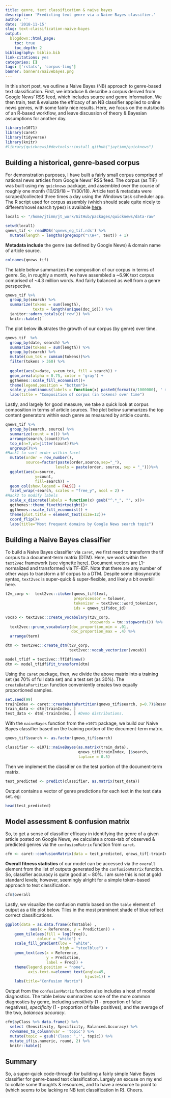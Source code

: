 ```yaml
---
title: genre, text classification & naive bayes
description: 'Predicting text genre via a Naive Bayes classifier.'
author: ''
date: '2018-11-15'
slug: text-classification-naive-bayes
output:
  blogdown::html_page:
    toc: true
    toc_depth: 2
bibliography: biblio.bib
link-citations: yes
categories: []
tags: ['rstats', 'corpus-ling']
banner: banners/naivebayes.png
---
```



In this short post, we outline a Naive Bayes (NB) approach to genre-based text classification.  First, we introduce & describe a corpus derived from Google News' RSS feed, which includes source and genre information.  We then train, test & evaluate the efficacy of an NB classifier applied to online news genres, with some fairly nice results.  Here, we focus on the nuts/bolts of an R-based workflow, and leave discussion of theory & Bayesian assumptions for another day.


```r
library(e1071)
library(caret)
library(tidyverse)
library(knitr)
#library(quicknews)#devtools::install_github("jaytimm/quicknews")
```



## Building a historical, genre-based corpus

For demonstration purposes, I have built a fairly small corpus comprised of national news articles from Google News' RSS feed. The corpus (as TIF) was built using my `quicknews` package, and assembled over the course of roughly one month (10/29/18 ~ 11/30/18).  Article text & metadata were scraped/collected three times a day using the Windows task scheduler app.  The R script used for corpus assembly (which should scale quite nicely to different/novel search types) is available [here](https://github.com/jaytimm/quicknews/blob/master/task/build_qnews_corpus.R). 


```r
local1 <- "/home/jtimm/jt_work/GitHub/packages/quicknews/data-raw"
```


```r
setwd(local1)
qnews_tif <- readRDS('qnews_eg_tif.rds') %>%
  mutate(length = lengths(gregexpr("\\W+", text)) + 1)
```


**Metadata include** the genre (as defined by Google News) & domain name of article source.

```r
colnames(qnews_tif)
```



The table below summarizes the composition of our corpus in terms of genre.  So, in roughly a month, we have assembled a ~6.9K text corpus comprised of ~4.3 million words.  And fairly balanced as well from a genre perspective.  

```r
qnews_tif %>%
  group_by(search) %>%
  summarize(tokens = sum(length),
            texts = length(unique(doc_id))) %>%
  janitor::adorn_totals(c('row')) %>% 
  knitr::kable()
```


The plot below illustrates the growth of our corpus (by genre) over time.

```r
qnews_tif  %>%
  group_by(date, search) %>% 
  summarize(tokens = sum(length)) %>%
  group_by(search) %>% 
  mutate(cum_tok = cumsum(tokens))%>%
  filter(tokens > 360) %>%
  
  ggplot(aes(x=date, y=cum_tok, fill = search)) +
  geom_area(alpha = 0.75, color = 'gray') +
  ggthemes::scale_fill_economist()+
  theme(legend.position = "bottom")+
  scale_y_continuous(labels = function(x) paste0(format(x/1000000), ' mil')) +
  labs(title = "Composition of corpus (in tokens) over time")
```


Lastly, and largely for good measure, we take a quick look at corpus composition in terms of article sources.  The plot below summarizes the top content generators within each genre  as measured by article counts.


```r
qnews_tif %>% 
  group_by(search, source) %>% 
  summarize(count = n()) %>%
  arrange(search,(count))%>%
  top_n(n=7,wt=jitter(count))%>%
  ungroup()%>%
#Hack1 to sort order within facet
  mutate(order = row_number(), 
         source=factor(paste(order,source,sep="_"), 
                      levels = paste(order, source, sep = "_")))%>%
  ggplot(aes(x=source, 
             y=count, 
             fill=search)) + 
  geom_col(show.legend = FALSE) +  
  facet_wrap(~search, scales = "free_y", ncol = 2) +
#Hack2 to modify labels
  scale_x_discrete(labels = function(x) gsub("^.*_", "", x))+
  ggthemes::theme_fivethirtyeight()+ 
  ggthemes::scale_fill_economist() +
  theme(plot.title = element_text(size=12))+ 
  coord_flip()+
  labs(title="Most frequent domains by Google News search topic")
```




## Building a Naive Bayes classifier 

To build a Naive Bayes classifier via `caret`, we first need to transform the tif corpus to a document-term matrix (DTM).  Here, we work within the `text2vec` framework (see vignette [here](http://text2vec.org/)).  Document vectors are L1-normalized and transformed via TF-IDF. Note that there are any number of other ways to transform a tif corpus to a DTM.  Despite some idiosyncratic syntax, `text2vec` is super-quick & super-flexible, and likely a bit overkill here. 
 
```r
t2v_corp <-  text2vec::itoken(qnews_tif$text, 
                              preprocessor = tolower, 
                              tokenizer = text2vec::word_tokenizer, 
                              ids = qnews_tif$doc_id)

vocab <- text2vec::create_vocabulary(t2v_corp, 
                                     stopwords = tm::stopwords()) %>%
  text2vec::prune_vocabulary(doc_proportion_min = .01,
                             doc_proportion_max = .4) %>%
  arrange(term)

dtm <- text2vec::create_dtm(t2v_corp, 
                            text2vec::vocab_vectorizer(vocab))

model_tfidf = text2vec::TfIdf$new()
dtm <- model_tfidf$fit_transform(dtm)
```


Using the `caret` package, then, we divide the above matrix into a training set (as 70% of full data set) and a test set (as 30%).  The `createDataPartition` function conveniently creates two equally proportioned samples.

```r
set.seed(99)
trainIndex <- caret::createDataPartition(qnews_tif$search, p=0.7)$Resample1
train_data <- dtm[trainIndex, ]
test_data <- dtm[-trainIndex, ] #Demo distributions.
```


With the `naiveBayes` function from the `e1071` package, we build our Naive Bayes classifier based on the training portion of the document-term matrix.

```r
qnews_tif$search <- as.factor(qnews_tif$search)

classifier <- e1071::naiveBayes(as.matrix(train_data), 
                                qnews_tif[trainIndex, ]$search, 
                                laplace = 0.5) 
```



Then we implement the classifier on the test portion of the document-term matrix.

```r
test_predicted <- predict(classifier, as.matrix(test_data))
```



Output contains a vector of genre predictions for each text in the test data set. eg:

```r
head(test_predicted)
```



## Model assessment & confusion matrix


So, to get a sense of classifier efficacy in identifying the genre of a given article posted on Google News, we calculate a cross-tab of observed & predicted genres via the `confusionMatrix` function from `caret`. 

```r
cfm <- caret::confusionMatrix(data = test_predicted, qnews_tif[-trainIndex, ]$search)
```



**Overall fitness statistics** of our model can be accessed via the `overall` element from the list of outputs generated by the `confusionMatrix` function.  So, classifier accuracy is quite good at ~ 80%.  I am sure this is not at gold standard levels; however, seemingly alright for a simple token-based approach to text classification. 


```r
cfm$overall
```



Lastly, we visualize the confusion matrix based on the `table` element of output as a tile plot below.  Tiles in the most prominent shade of blue reflect correct classifications.   

```r
ggplot(data = as.data.frame(cfm$table) ,
           aes(x = Reference, y = Prediction)) +
    geom_tile(aes(fill = log(Freq)), 
              colour = "white") +
    scale_fill_gradient(low = "white", 
                        high = "steelblue") +
    geom_text(aes(x = Reference, 
                  y = Prediction, 
                  label = Freq)) +
    theme(legend.position = "none",
          axis.text.x=element_text(angle=45,
                                   hjust=1)) + 
    labs(title="Confusion Matrix")
```



Output from the `confusionMatrix` function also includes a host of model diagnostics.  The table below summarizes some of the more common diagnostics by genre, including *sensitivity* (1 - proportion of false negatives), *specificity* (1 - proportion of false positives), and the average of the two, *balanced accuracy*.


```r
cfm$byClass %>% data.frame() %>%
  select (Sensitivity, Specificity, Balanced.Accuracy) %>%
  rownames_to_column(var = 'topic') %>%
  mutate(topic = gsub('Class: ','', topic)) %>%
  mutate_if(is.numeric, round, 2) %>% 
  knitr::kable() 
```



## Summary

So, a super-quick code-through for building a fairly simple Naive Bayes classifier for genre-based text classification.  Largely an excuse on my end to collate some thoughts & resources, and to have a resource to point to (which seems to be lacking re NB text classification in R).  Cheers.  
